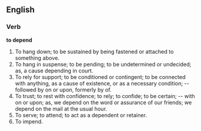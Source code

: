 ==English==

===Verb===

'''to depend'''

#To hang down; to be sustained by being fastened or attached to something above.
#To hang in suspense; to be pending; to be undetermined or undecided; as, a cause depending in court.
#To rely for support; to be conditioned or contingent; to be connected with anything, as a cause of existence, or as a necessary condition; -- followed by on or upon, formerly by of.
#To trust; to rest with confidence; to rely; to confide; to be certain; -- with on or upon; as, we depend on the word or assurance of our friends; we depend on the mail at the usual hour.
#To serve; to attend; to act as a dependent or retainer.
#To impend.